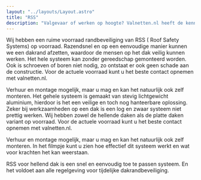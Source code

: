 ```yaml
---
layout: "../layouts/Layout.astro"
title: "RSS"
description: "Valgevaar of werken op hoogte? Valnetten.nl heeft de kennis, materialen en monteurs om u hierbij te helpen."
---
```


Wij hebben een ruime voorraad randbeveiliging van RSS ( Roof Safety Systems) op voorraad. Razendsnel en op een eenvoudige manier kunnen we een dakrand afzetten, waardoor de mensen op het dak veilig kunnen werken. Het hele systeem kan zonder gereedschap gemonteerd worden. Ook is schroeven of boren niet nodig, zo ontstaat er ook geen schade aan de constructie. Voor de actuele voorraad kunt u het beste contact opnemen met valnetten.nl.

Verhuur en montage mogelijk, maar u mag en kan het natuurlijk ook zelf monteren. Het gehele systeem is gemaakt van stevig lichtgewicht aluminium, hierdoor is het een veilige en toch nog hanteerbare oplossing. Zeker bij werkzaamheden op een dak is een log en zwaar systeem niet prettig werken. Wij hebben zowel de hellende daken als de platte daken variant op voorraad. Voor de actuele voorraad kunt u het beste contact opnemen met valnetten.nl.

Verhuur en montage mogelijk, maar u mag en kan het natuurlijk ook zelf monteren. In het filmpje kunt u zien hoe effectief dit systeem werkt en wat voor krachten het kan weerstaan.

RSS voor hellend dak is een snel en eenvoudig toe te passen systeem. En het voldoet aan alle regelgeving voor tijdelijke dakrandbeveiliging.

